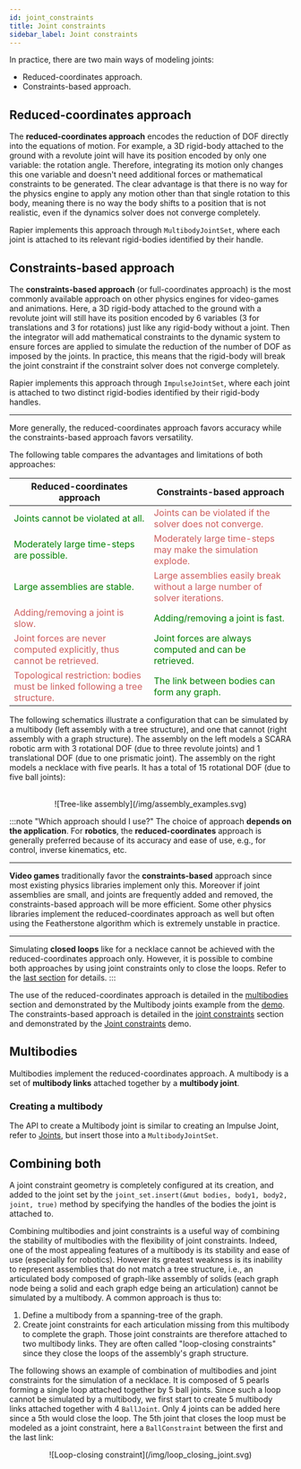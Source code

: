 ```yaml
---
id: joint_constraints
title: Joint constraints
sidebar_label: Joint constraints
---
```



In practice, there are two main ways of modeling joints:

- Reduced-coordinates approach.
- Constraints-based approach.

## Reduced-coordinates approach

The **reduced-coordinates approach** encodes the reduction of DOF directly into the equations of motion. For example,
a 3D rigid-body attached to the ground with a revolute joint will have its position encoded by only one variable: the
rotation angle. Therefore, integrating its motion only changes this one variable and doesn't need additional forces or
mathematical constraints to be generated. The clear advantage is that there is no way for the physics engine to apply
any motion other than that single rotation to this body, meaning there is no way the body shifts to a position that is
not realistic, even if the dynamics solver does not converge completely.

Rapier implements this approach through `MultibodyJointSet`,
where each joint is attached to its relevant rigid-bodies identified by their handle.

## Constraints-based approach

The **constraints-based approach** (or full-coordinates approach) is the most commonly available approach on other
physics engines for video-games and animations. Here, a 3D rigid-body attached to the ground with a revolute joint will
still have its position encoded by 6 variables (3 for translations and 3 for rotations) just like any rigid-body without
a joint. Then the integrator will add mathematical constraints to the dynamic system to ensure forces are applied to
simulate the reduction of the number of DOF as imposed by the joints. In practice, this means that the rigid-body will
break the joint constraint if the constraint solver does not converge completely.

Rapier implements this approach through `ImpulseJointSet`,
where each joint is attached to two distinct rigid-bodies identified by their rigid-body handles.

-------

More generally, the reduced-coordinates approach favors accuracy while the constraints-based approach favors versatility.

The following table compares the advantages and limitations of both approaches:

| Reduced-coordinates approach | Constraints-based approach |
|------------------------------|----------------------------|
| <font color="green">Joints cannot be violated at all.</font>                 | <font color="IndianRed">Joints can be violated if the solver does not converge.</font> |
| <font color="green">Moderately large time-steps are possible.</font>   | <font color="IndianRed">Moderately large time-steps may make the simulation explode.</font> |
| <font color="green">Large assemblies are stable.</font>               | <font color="IndianRed">Large assemblies easily break without a large number of solver iterations.</font> |
| <font color="IndianRed">Adding/removing a joint is slow.</font>     | <font color="green">Adding/removing a joint is fast.</font> |
| <font color="IndianRed">Joint forces are never computed explicitly, thus cannot be retrieved.</font> | <font color="green">Joint forces are always computed and can be retrieved.</font> |
| <font color="IndianRed">Topological restriction: bodies must be linked following a tree structure.</font> | <font color="green">The link between bodies can form any graph.</font> |

The following schematics illustrate a configuration that can be simulated by a multibody (left assembly with a tree structure),
and one that cannot (right assembly with a graph structure). The assembly on the left models a SCARA robotic arm with 3
rotational DOF (due to three revolute joints) and 1 translational DOF (due to one prismatic joint). The assembly on the
right models a necklace with five pearls. It has a total of 15 rotational DOF (due to five ball joints):

<center>
<br/>
![Tree-like assembly](/img/assembly_examples.svg)
<br/>
</center>

:::note "Which approach should I use?"
The choice of approach **depends on the application**. For **robotics**, the **reduced-coordinates** approach is
generally preferred because of its accuracy and ease of use, e.g., for control, inverse kinematics, etc.

---------

**Video games** traditionally favor the **constraints-based** approach since most existing physics libraries implement
only this. Moreover if joint assemblies are small, and joints are frequently added and removed, the constraints-based
approach will be more efficient. Some other physics libraries implement the reduced-coordinates approach as well but often
using the Featherstone algorithm which is extremely unstable in practice.

---------

Simulating **closed loops** like for a necklace cannot be achieved with the reduced-coordinates approach only. However,
it is possible to combine both approaches by using joint constraints only to close the loops. Refer to the [last section](./advanced_collision_detection.mdx#combining-both)
for details.
:::

The use of the reduced-coordinates approach is detailed in the [multibodies](./joint_constraints.mdx#multibodies) section and demonstrated by
the Multibody joints example from the [demo](/demos3d). The constraints-based approach is detailed in the
[joint constraints](./advanced_collision_detection.mdx#joint-constraints) section and demonstrated by the [Joint constraints](/all_examples3/?constraints) demo.

## Multibodies

Multibodies implement the reduced-coordinates approach. A multibody is a set of **multibody links** attached together by
a **multibody joint**.

### Creating a multibody

The API to create a Multibody joint is similar to creating an Impulse Joint, refer to [Joints](./joints.mdx),
but insert those into a `MultibodyJointSet`.

## Combining both

A joint constraint geometry is completely configured at its creation, and added to the joint set by the
`joint_set.insert(&mut bodies, body1, body2, joint, true)` method by specifying the handles of the bodies the joint is
attached to.

Combining multibodies and joint constraints is a useful way of combining the stability of multibodies with the flexibility of joint constraints. Indeed, one of the most appealing features of a multibody is its stability and ease of use (especially for robotics). However its greatest weakness is its inability to represent assemblies that do not match a tree structure, i.e., an articulated body composed of graph-like assembly of solids (each graph node being a solid and each graph edge being an articulation) cannot be simulated by a multibody. A common approach is thus to:

1. Define a multibody from a spanning-tree of the graph.
2. Create joint constraints for each articulation missing from this multibody to complete the graph. Those joint constraints are therefore attached to two multibody links. They are often called "loop-closing constraints" since they close the loops of the assembly's graph structure.

The following shows an example of combination of multibodies and joint constraints for the simulation of a necklace. It is composed of 5 pearls forming a single loop attached together by 5 ball joints. Since such a loop cannot be simulated by a multibody, we first start to create 5 multibody links attached together with 4 `BallJoint`. Only 4 joints can be added here since a 5th would close the loop.
The 5th joint that closes the loop must be modeled as a joint constraint, here a `BallConstraint` between the first and the last link:

<center>
![Loop-closing constraint](/img/loop_closing_joint.svg)
</center>